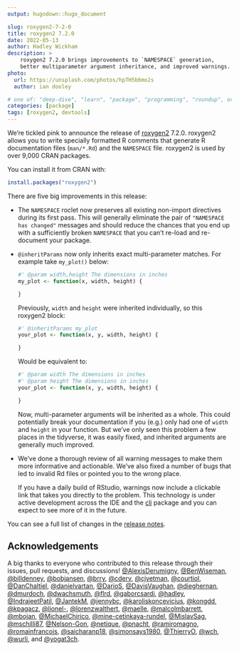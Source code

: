```yaml
---
output: hugodown::hugo_document

slug: roxygen2-7-2-0
title: roxygen2 7.2.0
date: 2022-05-13
author: Hadley Wickham
description: >
    roxygen2 7.2.0 brings improvements to `NAMESPACE` generation, 
    better multiparameter argument inheritance, and improved warnings.
photo:
  url: https://unsplash.com/photos/hpTH5b6mo2s
  author: ian dooley

# one of: "deep-dive", "learn", "package", "programming", "roundup", or "other"
categories: [package] 
tags: [roxygen2, devtools]
---
```


```{=html}
<!--
TODO:
* [x] Look over / edit the post's title in the yaml
* [x] Edit (or delete) the description; note this appears in the Twitter card
* [x] Pick category and tags (see existing with `hugodown::tidy_show_meta()`)
* [x] Find photo & update yaml metadata
* [x] Create `thumbnail-sq.jpg`; height and width should be equal
* [x] Create `thumbnail-wd.jpg`; width should be >5x height
* [x] `hugodown::use_tidy_thumbnails()`
* [x] Add intro sentence, e.g. the standard tagline for the package
* [x] `usethis::use_tidy_thanks()`
-->
```
We're tickled pink to announce the release of [roxygen2](https://roxygen2.r-lib.org) 7.2.0.
roxygen2 allows you to write specially formatted R comments that generate R documentation files (`man/*.Rd`) and the `NAMESPACE` file.
roxygen2 is used by over 9,000 CRAN packages.

You can install it from CRAN with:

```r
install.packages("roxygen2")
```

There are five big improvements in this release:

-   The `NAMESPACE` roclet now preserves all existing non-import directives during its first pass.
    This will generally eliminate the pair of `"NAMESPACE has changed"` messages and should reduce the chances that you end up with a sufficiently broken `NAMESPACE` that you can't re-load and re-document your package.

-   `@inheritParams` now only inherits exact multi-parameter matches.
    For example take `my_plot()` below:

    ```r
    #' @param width,height The dimensions in inches
    my_plot <- function(x, width, height) {
      
    }
    ```

    Previously, `width` and `height` were inherited individually, so this roxygen2 block:

    ```r
    #' @inheritParams my_plot
    your_plot <- function(x, y, width, height) {
      
    } 
    ```

    Would be equivalent to:

    ```r
    #' @param width The dimensions in inches
    #' @param height The dimensions in inches
    your_plot <- function(x, y, width, height) {
      
    } 
    ```

    Now, multi-parameter arguments will be inherited as a whole.
    This could potentially break your documentation if you (e.g.) only had one of `width` and `height` in your function.
    But we've only seen this problem a few places in the tidyverse, it was easily fixed, and inherited arguments are generally much improved.

-   We've done a thorough review of all warning messages to make them more informative and actionable.
    We've also fixed a number of bugs that led to invalid Rd files or pointed you to the wrong place.

    If you have a daily build of RStudio, warnings now include a clickable link that takes you directly to the problem.
    This technology is under active development across the IDE and the [cli](https://cli.r-lib.org) package and you can expect to see more of it in the future.

You can see a full list of changes in the [release notes](https://github.com/r-lib/roxygen2/blob/main/NEWS.md).

## Acknowledgements

A big thanks to everyone who contributed to this release through their issues, pull requests, and discussions!
[\@AlexisDerumigny](https://github.com/AlexisDerumigny), [\@BenWiseman](https://github.com/BenWiseman), [\@billdenney](https://github.com/billdenney), [\@bobjansen](https://github.com/bobjansen), [\@brry](https://github.com/brry), [\@cderv](https://github.com/cderv), [\@cjyetman](https://github.com/cjyetman), [\@courtiol](https://github.com/courtiol), [\@DanChaltiel](https://github.com/DanChaltiel), [\@danielvartan](https://github.com/danielvartan), [\@DarioS](https://github.com/DarioS), [\@DavisVaughan](https://github.com/DavisVaughan), [\@dieghernan](https://github.com/dieghernan), [\@dmurdoch](https://github.com/dmurdoch), [\@dwachsmuth](https://github.com/dwachsmuth), [\@flrd](https://github.com/flrd), [\@gaborcsardi](https://github.com/gaborcsardi), [\@hadley](https://github.com/hadley), [\@IndrajeetPatil](https://github.com/IndrajeetPatil), [\@JantekM](https://github.com/JantekM), [\@jennybc](https://github.com/jennybc), [\@karoliskoncevicius](https://github.com/karoliskoncevicius), [\@kongdd](https://github.com/kongdd), [\@kpagacz](https://github.com/kpagacz), [\@lionel-](https://github.com/lionel-), [\@lorenzwalthert](https://github.com/lorenzwalthert), [\@maelle](https://github.com/maelle), [\@malcolmbarrett](https://github.com/malcolmbarrett), [\@mbojan](https://github.com/mbojan), [\@MichaelChirico](https://github.com/MichaelChirico), [\@mine-cetinkaya-rundel](https://github.com/mine-cetinkaya-rundel), [\@MislavSag](https://github.com/MislavSag), [\@mschilli87](https://github.com/mschilli87), [\@Nelson-Gon](https://github.com/Nelson-Gon), [\@netique](https://github.com/netique), [\@pnacht](https://github.com/pnacht), [\@ramiromagno](https://github.com/ramiromagno), [\@romainfrancois](https://github.com/romainfrancois), [\@saicharanp18](https://github.com/saicharanp18), [\@simonsays1980](https://github.com/simonsays1980), [\@ThierryO](https://github.com/ThierryO), [\@wch](https://github.com/wch), [\@wurli](https://github.com/wurli), and [\@yogat3ch](https://github.com/yogat3ch).
